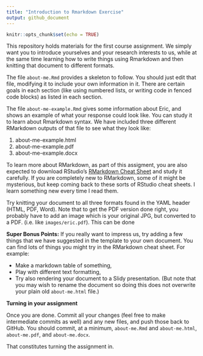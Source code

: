 ```yaml
---
title: "Introduction to Rmarkdown Exercise"
output: github_document
---
```


```r
knitr::opts_chunk$set(echo = TRUE)
```

This repository holds materials for the first course assignment.
We simply want you to introduce yourselves and your research interests to us,
while at the same time learning how to write things using Rmarkdown and then
knitting that document to different formats.

The file `about-me.Rmd` provides a skeleton to follow.  You should just
edit that file, modifying it to include your own information in it.  There are certain goals
in each section (like using numbered lists, or writing code in fenced code blocks) as listed
in each section.  

The file `about-me-example.Rmd` gives some information about Eric, and shows an example of what your response could look like.
You can study it to learn about Rmarkdown syntax.  We have included three different RMarkdown outputs of that
file to see what they look like:

1. about-me-example.html
1. about-me-example.pdf
1. about-me-example.docx

To learn more about RMarkdown, as part of this assigment, you are also expected to
download RStudio's [RMarkdown Cheat Sheet](https://github.com/rstudio/cheatsheets/raw/master/rmarkdown-2.0.pdf)
and study it carefully.  If you are completely new to RMarkdown, some of it might be mysterious,
but keep coming back to these sorts of RStudio cheat sheets.  I learn something new every time I read them.

Try knitting your document to all three formats found in the YAML header (HTML, PDF, Word).  Note that
to get the PDF version done right, you probably have to add an image which is
your original JPG, but converted to a PDF.  (i.e. like `images/eric.pdf`).  This can be done

**Super Bonus Points:** If you really want to impress us, try adding a few things that we
have suggested in the template to your own document. You can find lots of things you might
try in the RMarkdown cheat sheet. For example:

- Make a markdown table of something,
- Play with different text formatting,
- Try also rendering your document to a Slidy presentation. (But note that you may wish to rename the document so
doing this does not overwrite your plain old `about-me.html` file.)

**Turning in your assignment**

Once you are done. Commit all your changes (feel free to make intermediate commits as well)
and any new files, and push those back to GitHub.  You should commit, at a minimum,  `about-me.Rmd` and
`about-me.html`, `about-me.pdf`, and `about-me.docx`.

That constitutes turning the assignment in.




